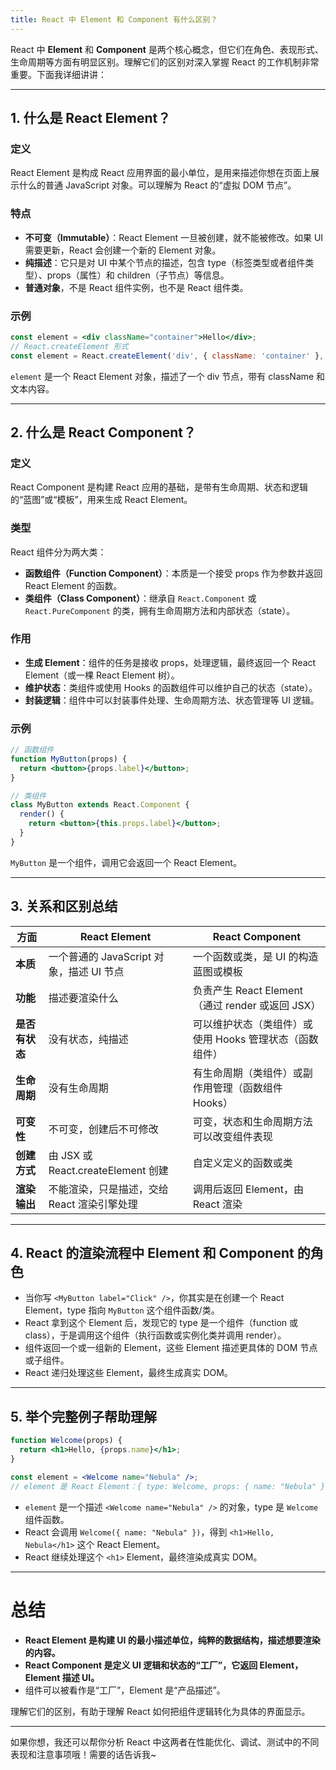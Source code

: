 ```yaml
---
title: React 中 Element 和 Component 有什么区别？
---
```


React 中 **Element** 和 **Component** 是两个核心概念，但它们在角色、表现形式、生命周期等方面有明显区别。理解它们的区别对深入掌握 React 的工作机制非常重要。下面我详细讲讲：

---

## 1. 什么是 React Element？

### 定义

React Element 是构成 React 应用界面的最小单位，是用来描述你想在页面上展示什么的普通 JavaScript 对象。可以理解为 React 的“虚拟 DOM 节点”。

### 特点

* **不可变（Immutable）**：React Element 一旦被创建，就不能被修改。如果 UI 需要更新，React 会创建一个新的 Element 对象。
* **纯描述**：它只是对 UI 中某个节点的描述，包含 type（标签类型或者组件类型）、props（属性）和 children（子节点）等信息。
* **普通对象**，不是 React 组件实例，也不是 React 组件类。

### 示例

```jsx
const element = <div className="container">Hello</div>;
// React.createElement 形式
const element = React.createElement('div', { className: 'container' }, 'Hello');
```

`element` 是一个 React Element 对象，描述了一个 div 节点，带有 className 和文本内容。

---

## 2. 什么是 React Component？

### 定义

React Component 是构建 React 应用的基础，是带有生命周期、状态和逻辑的“蓝图”或“模板”，用来生成 React Element。

### 类型

React 组件分为两大类：

* **函数组件（Function Component）**：本质是一个接受 props 作为参数并返回 React Element 的函数。
* **类组件（Class Component）**：继承自 `React.Component` 或 `React.PureComponent` 的类，拥有生命周期方法和内部状态（state）。

### 作用

* **生成 Element**：组件的任务是接收 props，处理逻辑，最终返回一个 React Element（或一棵 React Element 树）。
* **维护状态**：类组件或使用 Hooks 的函数组件可以维护自己的状态（state）。
* **封装逻辑**：组件中可以封装事件处理、生命周期方法、状态管理等 UI 逻辑。

### 示例

```jsx
// 函数组件
function MyButton(props) {
  return <button>{props.label}</button>;
}

// 类组件
class MyButton extends React.Component {
  render() {
    return <button>{this.props.label}</button>;
  }
}
```

`MyButton` 是一个组件，调用它会返回一个 React Element。

---

## 3. 关系和区别总结

| 方面        | React Element                  | React Component                       |
| --------- | ------------------------------ | ------------------------------------- |
| **本质**    | 一个普通的 JavaScript 对象，描述 UI 节点   | 一个函数或类，是 UI 的构造蓝图或模板                  |
| **功能**    | 描述要渲染什么                        | 负责产生 React Element（通过 render 或返回 JSX） |
| **是否有状态** | 没有状态，纯描述                       | 可以维护状态（类组件）或使用 Hooks 管理状态（函数组件）       |
| **生命周期**  | 没有生命周期                         | 有生命周期（类组件）或副作用管理（函数组件 Hooks）          |
| **可变性**   | 不可变，创建后不可修改                    | 可变，状态和生命周期方法可以改变组件表现                  |
| **创建方式**  | 由 JSX 或 React.createElement 创建 | 自定义定义的函数或类                            |
| **渲染输出**  | 不能渲染，只是描述，交给 React 渲染引擎处理      | 调用后返回 Element，由 React 渲染              |

---

## 4. React 的渲染流程中 Element 和 Component 的角色

* 当你写 `<MyButton label="Click" />`，你其实是在创建一个 React Element，type 指向 `MyButton` 这个组件函数/类。
* React 拿到这个 Element 后，发现它的 type 是一个组件（function 或 class），于是调用这个组件（执行函数或实例化类并调用 render）。
* 组件返回一个或一组新的 Element，这些 Element 描述更具体的 DOM 节点或子组件。
* React 递归处理这些 Element，最终生成真实 DOM。

---

## 5. 举个完整例子帮助理解

```jsx
function Welcome(props) {
  return <h1>Hello, {props.name}</h1>;
}

const element = <Welcome name="Nebula" />;
// element 是 React Element：{ type: Welcome, props: { name: "Nebula" }, ... }
```

* `element` 是一个描述 `<Welcome name="Nebula" />` 的对象，type 是 `Welcome` 组件函数。
* React 会调用 `Welcome({ name: "Nebula" })`，得到 `<h1>Hello, Nebula</h1>` 这个 React Element。
* React 继续处理这个 `<h1>` Element，最终渲染成真实 DOM。

---

# 总结

* **React Element 是构建 UI 的最小描述单位，纯粹的数据结构，描述想要渲染的内容。**
* **React Component 是定义 UI 逻辑和状态的“工厂”，它返回 Element，Element 描述 UI。**
* 组件可以被看作是“工厂”，Element 是“产品描述”。

理解它们的区别，有助于理解 React 如何把组件逻辑转化为具体的界面显示。

---

如果你想，我还可以帮你分析 React 中这两者在性能优化、调试、测试中的不同表现和注意事项哦！需要的话告诉我\~
